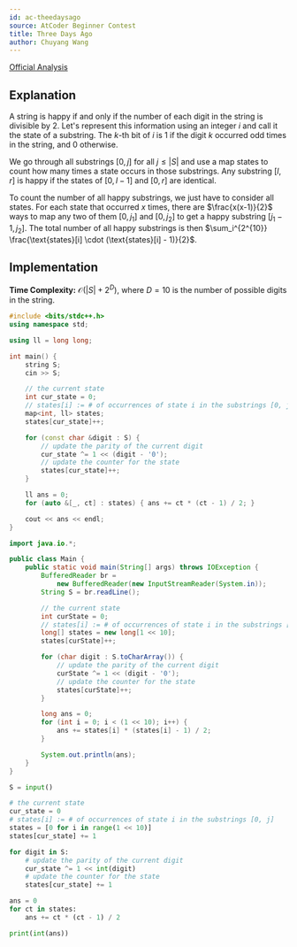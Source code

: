 ```yaml
---
id: ac-theedaysago
source: AtCoder Beginner Contest
title: Three Days Ago
author: Chuyang Wang
---
```


[Official Analysis](https://atcoder.jp/contests/abc295/editorial/6058)

## Explanation

A string is happy if and only if the number of each digit in the string is
divisible by 2. Let's represent this information using an integer $i$ and call
it the state of a substring. The $k$-th bit of $i$ is 1 if the digit $k$
occurred odd times in the string, and 0 otherwise.

We go through all substrings $[0, j]$ for all $j \leq |S|$ and use a map
$\text{states}$ to count how many times a state occurs in those substrings. Any
substring $[l, r]$ is happy if the states of $[0, l - 1]$ and $[0, r]$ are
identical.

To count the number of all happy substrings, we just have to consider all
states. For each state that occurred $x$ times, there are $\frac{x(x-1)}{2}$
ways to map any two of them $[0, j_1]$ and $[0, j_2]$ to get a happy substring
$[j_1 - 1, j_2]$. The total number of all happy substrings is then
$\sum_i^{2^{10}} \frac{\text{states}[i] \cdot (\text{states}[i] - 1)}{2}$.

## Implementation

**Time Complexity:** $\mathcal{O}(|S| + 2^D)$, where $D = 10$ is the number of
possible digits in the string.

<LanguageSection>
<CPPSection>

```cpp
#include <bits/stdc++.h>
using namespace std;

using ll = long long;

int main() {
	string S;
	cin >> S;

	// the current state
	int cur_state = 0;
	// states[i] := # of occurrences of state i in the substrings [0, j]
	map<int, ll> states;
	states[cur_state]++;

	for (const char &digit : S) {
		// update the parity of the current digit
		cur_state ^= 1 << (digit - '0');
		// update the counter for the state
		states[cur_state]++;
	}

	ll ans = 0;
	for (auto &[_, ct] : states) { ans += ct * (ct - 1) / 2; }

	cout << ans << endl;
}
```

</CPPSection>
<JavaSection>

```java
import java.io.*;

public class Main {
	public static void main(String[] args) throws IOException {
		BufferedReader br =
		    new BufferedReader(new InputStreamReader(System.in));
		String S = br.readLine();

		// the current state
		int curState = 0;
		// states[i] := # of occurrences of state i in the substrings [0, j]
		long[] states = new long[1 << 10];
		states[curState]++;

		for (char digit : S.toCharArray()) {
			// update the parity of the current digit
			curState ^= 1 << (digit - '0');
			// update the counter for the state
			states[curState]++;
		}

		long ans = 0;
		for (int i = 0; i < (1 << 10); i++) {
			ans += states[i] * (states[i] - 1) / 2;
		}

		System.out.println(ans);
	}
}
```

</JavaSection>
<PySection>

```py
S = input()

# the current state
cur_state = 0
# states[i] := # of occurrences of state i in the substrings [0, j]
states = [0 for i in range(1 << 10)]
states[cur_state] += 1

for digit in S:
	# update the parity of the current digit
	cur_state ^= 1 << int(digit)
	# update the counter for the state
	states[cur_state] += 1

ans = 0
for ct in states:
	ans += ct * (ct - 1) / 2

print(int(ans))
```

</PySection>
</LanguageSection>
